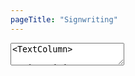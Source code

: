 ```yaml
---
pageTitle: "Signwriting"
---
```


<TextArea>
<TextColumn>

# Signwriting

<center>

I haven't added my Signwriting pieces to the website yet.

Check back here in the future to see some of my Signwriting work.

Click here to [return home](/), or [return to my portfolio](/portfolio).
</center>

</TextColumn>
</TextArea>